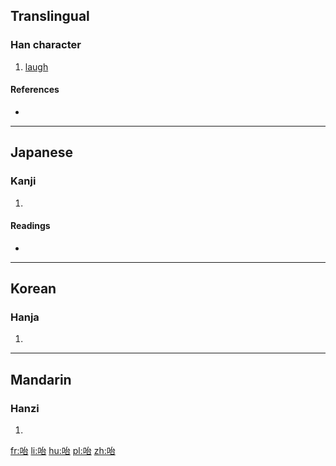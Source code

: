 ==Translingual==

===Han character===
{{Han char|rn=30|rad=口|as=05|sn=8|four=6306<sub>0</sub>|canj=口戈口 (RIR)|ids=⿰[[口]][[台]]}}

# [[laugh]]

====References====
* {{Han ref|kx=0185.050|dkj=03492|dj=0404.050|hdz=10610.070|uh=548D|ud=21645|bh=CBE8|bd=52200}}

----

==Japanese==

===Kanji===
{{ja-kanji|grade=|rs=口05}}

# {{defn|lang=ja|sort=口05}}

====Readings====
* {{ja-readings|on=[[かい]] (kai), [[たい]] (tai)|kun=[[わらう]] (warau), [[よろこぶ]] (yorokobu)}}

----

==Korean==

===Hanja===
{{ko-hanja|hangeul=해|rv=hae|mr=hae}}

# {{defn|lang=ko|sort=口05}}

----

==Mandarin==

===Hanzi===
{{cmn-hanzi|pin=[[gāo]] ([[gao1]]), [[hāi]] ([[hai1]])|wg=kao<sup>1</sup>, hai<sup>1</sup>}}

# {{defn|lang=cmn|sort=口05}}

[[fr:咍]]
[[li:咍]]
[[hu:咍]]
[[pl:咍]]
[[zh:咍]]